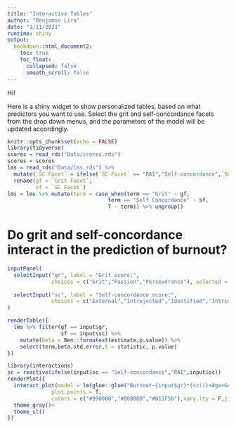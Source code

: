 ```yaml
---
title: "Interactive Tables"
author: "Benjamin Lira"
date: "1/11/2021"
runtime: shiny
output:
  bookdown::html_document2:
    toc: true
    toc_float:
      collapsed: false
      smooth_scroll: false
---
```

Hi!

Here is a shiny widget to show personalized tables, based on what predictors you want to use. Select the grit and self-concordance facets from the drop down menus, and the parameters of the model will be updated accordingly.
```r
knitr::opts_chunk$set(echo = FALSE)
library(tidyverse)
scores = read_rds("Data/scores.rds") 
scores = scores
lms = read_rds("Data/lms.rds") %>% 
  mutate(`SC Facet` = ifelse(`SC Facet` == "RAI","Self-concordance",`SC Facet`)) %>% 
  rename(gf = `Grit Facet`,
         sf = `SC Facet`)
lms = lms %>% mutate(term = case_when(term == "Grit" ~ gf,
                                term == "Self Concordance" ~ sf,
                                T ~ term)) %>% ungroup()
```


# Do grit and self-concordance interact in the prediction of burnout?
```r
inputPanel(
  selectInput("gr", label = "Grit score:",
              choices = c("Grit","Passion","Perseverance"), selected = "Grit"),
  
  selectInput("sc", label = "Self-concordance score:",
              choices = c("External","Introjected","Identified","Intrinsic","Self-concordance"), selected = "Self-concordance")
)

renderTable({
  lms %>% filter(gf == input$gr,
                 sf == input$sc) %>% 
    mutate(beta = Ben::formatest(estimate,p.value)) %>% 
    select(term,beta,std.error,t = statistic, p.value)
})
```

```r
library(interactions)
sc = reactive(ifelse(input$sc == "Self-concordance","RAI",input$sc))
renderPlot({
  interact_plot(model = lm(glue::glue("Burnout~{input$gr}*{sc()}+Age+Gender+Education+Hours+Pay"),data=scores),pred = input$gr,modx = sc(),
              plot.points = T,
              colors = c("#990000","#000000","#011F5b"),vary.lty = F,jitter = T,point.alpha = .2,interval = T)+
  theme_gray()+
  theme_sl()
})
```




